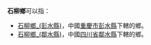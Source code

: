 '''石柳鄉'''可以指：
* [[石柳鄉_(彭水縣)|石柳鄉_(彭水縣)]]，中國[[重慶市|重慶市]][[彭水縣|彭水縣]]下轄的鄉。
* [[石柳鄉_(鄰水縣)|石柳鄉_(鄰水縣)]]，中國[[四川省|四川省]][[鄰水縣|鄰水縣]]下轄的鄉。
{{disambig|cat=三字中國鄉名消歧義}}